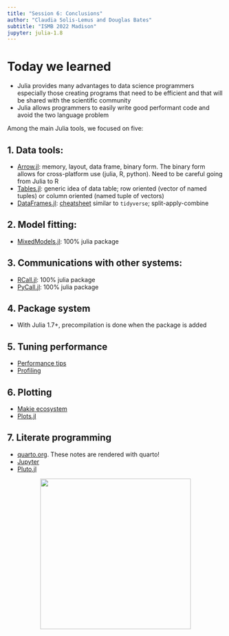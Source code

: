 ```yaml
---
title: "Session 6: Conclusions"
author: "Claudia Solis-Lemus and Douglas Bates"
subtitle: "ISMB 2022 Madison"
jupyter: julia-1.8
---
```


# Today we learned

- Julia provides many advantages to data science programmers especially those creating programs that need to be efficient and that will be shared with the scientific community
- Julia allows programmers to easily write good performant code and avoid the two language problem


Among the main Julia tools, we focused on five:

## 1. Data tools:

-  [Arrow.jl](https://github.com/JuliaData/Arrow.jl): memory, layout, data frame, binary form. The binary form allows for cross-platform use (julia, R, python). Need to be careful going from Julia to R
- [Tables.jl](https://github.com/JuliaData/Tables.jl): generic idea of data table; row oriented (vector of named tuples) or column oriented (named tuple of vectors)
- [DataFrames.jl](https://github.com/JuliaData/DataFrames.jl): [cheatsheet](https://ahsmart.com/assets/pages/data-wrangling-with-data-frames-jl-cheat-sheet/DataFramesCheatSheet_v0.22_rev1.pdf) similar to `tidyverse`; split-apply-combine

## 2. Model fitting:

- [MixedModels.jl](https://github.com/JuliaStats/MixedModels.jl): 100% julia package

## 3. Communications with other systems:

- [RCall.jl](https://github.com/JuliaInterop/RCall.jl): 100% julia package
- [PyCall.jl](https://github.com/JuliaPy/PyCall.jl): 100% julia package

## 4. Package system

- With Julia 1.7+, precompilation is done when the package is added

## 5. Tuning performance

- [Performance tips](https://docs.julialang.org/en/v1/manual/performance-tips/)
- [Profiling](https://docs.julialang.org/en/v1/manual/profile/)

## 6. Plotting

- [Makie ecosystem](https://makie.juliaplots.org/stable/)
- [Plots.jl](https://docs.juliaplots.org/latest/)

## 7. Literate programming

- [quarto.org](https://quarto.org/). These notes are rendered with quarto!
- [Jupyter](https://jupyter.org)
- [Pluto.jl](https://github.com/fonsp/Pluto.jl)


<div style="text-align:center"><img src="lectures/pics/julia-logo.png" width="350"/></div>
